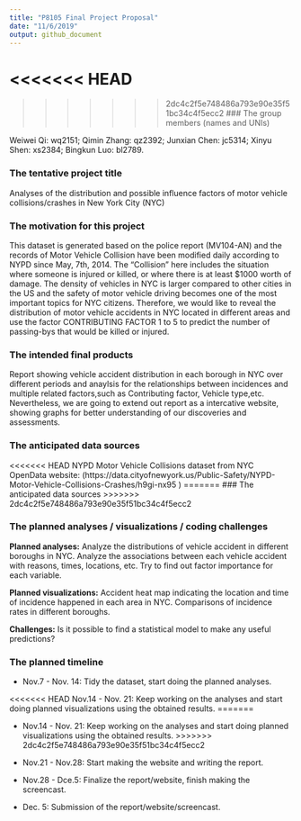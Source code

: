 ```yaml
---
title: "P8105 Final Project Proposal"
date: "11/6/2019"
output: github_document
---
```


<<<<<<< HEAD
=======

>>>>>>> 2dc4c2f5e748486a793e90e35f51bc34c4f5ecc2
### The group members (names and UNIs)

Weiwei Qi: wq2151; Qimin Zhang: qz2392; Junxian Chen: jc5314; Xinyu Shen: xs2384; Bingkun Luo: bl2789.

### The tentative project title

Analyses of the distribution and possible influence factors of motor vehicle collisions/crashes in New York City (NYC)


### The motivation for this project

This dataset is generated based on the police report (MV104-AN) and the records of Motor Vehicle Collision have been modified daily according to NYPD since May, 7th, 2014. The “Collision” here includes the situation where someone is injured or killed, or where there is at least $1000 worth of damage. The density of vehicles in NYC is larger compared to other cities in the US and the safety of motor vehicle driving becomes one of the most important topics for NYC citizens.  Therefore, we would like to reveal the distribution of motor vehicle accidents in NYC located in different areas and use the factor CONTRIBUTING FACTOR 1 to 5 to predict the number of passing-bys that would be killed or injured. 

### The intended final products

Report showing vehicle accident distribution in each borough in NYC over different periods and anaylsis for the relationships between incidences and multiple related factors,such as Contributing factor, Vehicle type,etc. Nevertheless, we are going to extend out report as a intercative website, showing graphs for better understanding of our discoveries and assessments.

### The anticipated data sources

<<<<<<< HEAD
NYPD Motor Vehicle Collisions dataset from NYC OpenData website:
(https://data.cityofnewyork.us/Public-Safety/NYPD-Motor-Vehicle-Collisions-Crashes/h9gi-nx95 )
=======
### The anticipated data sources
>>>>>>> 2dc4c2f5e748486a793e90e35f51bc34c4f5ecc2


### The planned analyses / visualizations / coding challenges

**Planned analyses:** Analyze the distributions of vehicle accident in different boroughs in NYC. Analyze the associations between each vehicle accident with reasons, times, locations, etc. Try to find out factor importance for each variable.

**Planned visualizations:** Accident heat map indicating the location and time of incidence happened in each area in NYC. Comparisons of incidence rates in different boroughs.

**Challenges:**  Is it possible to find a statistical model to make any useful predictions?

### The planned timeline

* Nov.7 - Nov. 14: Tidy the dataset, start doing the planned analyses.

<<<<<<< HEAD
Nov.14 - Nov. 21: Keep working on the analyses and start doing planned visualizations using the obtained results.
=======

* Nov.14 - Nov. 21: Keep working on the analyses and start doing planned visualizations using the obtained results.
>>>>>>> 2dc4c2f5e748486a793e90e35f51bc34c4f5ecc2

* Nov.21 - Nov.28: Start making the website and writing the report.

* Nov.28 - Dce.5: Finalize the report/website, finish making the screencast.

* Dec. 5: Submission of the report/website/screencast.

